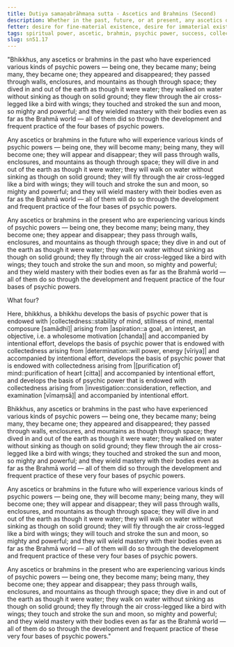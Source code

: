 ```yaml
---
title: Dutiya samaṇabrāhmaṇa sutta - Ascetics and Brahmins (Second)
description: Whether in the past, future, or at present, any ascetics or brahmins who are experiencing various kinds of psychic powers have attained such abilities through the development and frequent practice of the four bases of psychic powers.
fetter: desire for fine-material existence, desire for immaterial existence, conceit, restlessness, ignorance
tags: spiritual power, ascetic, brahmin, psychic power, success, collectedness, aspiration, persistence, energy, mind, investigation, reflection, close examination, sn, sn45-56, sn51
slug: sn51.17
---
```


"Bhikkhus, any ascetics or brahmins in the past who have experienced various kinds of psychic powers — being one, they became many; being many, they became one; they appeared and disappeared; they passed through walls, enclosures, and mountains as though through space; they dived in and out of the earth as though it were water; they walked on water without sinking as though on solid ground; they flew through the air cross-legged like a bird with wings; they touched and stroked the sun and moon, so mighty and powerful; and they wielded mastery with their bodies even as far as the Brahmā world — all of them did so through the development and frequent practice of the four bases of psychic powers.

Any ascetics or brahmins in the future who will experience various kinds of psychic powers — being one, they will become many; being many, they will become one; they will appear and disappear; they will pass through walls, enclosures, and mountains as though through space; they will dive in and out of the earth as though it were water; they will walk on water without sinking as though on solid ground; they will fly through the air cross-legged like a bird with wings; they will touch and stroke the sun and moon, so mighty and powerful; and they will wield mastery with their bodies even as far as the Brahmā world — all of them will do so through the development and frequent practice of the four bases of psychic powers.

Any ascetics or brahmins in the present who are experiencing various kinds of psychic powers — being one, they become many; being many, they become one; they appear and disappear; they pass through walls, enclosures, and mountains as though through space; they dive in and out of the earth as though it were water; they walk on water without sinking as though on solid ground; they fly through the air cross-legged like a bird with wings; they touch and stroke the sun and moon, so mighty and powerful; and they wield mastery with their bodies even as far as the Brahmā world — all of them do so through the development and frequent practice of the four bases of psychic powers.

What four?

Here, bhikkhus, a bhikkhu develops the basis of psychic power that is endowed with |collectedness::stability of mind, stillness of mind, mental composure [samādhi]| arising from |aspiration::a goal, an interest, an objective, i.e. a wholesome motivation [chanda]| and accompanied by intentional effort, develops the basis of psychic power that is endowed with collectedness arising from |determination::will power, energy [vīriya]| and accompanied by intentional effort, develops the basis of psychic power that is endowed with collectedness arising from |[purification of] mind::purification of heart [citta]| and accompanied by intentional effort, and develops the basis of psychic power that is endowed with collectedness arising from |investigation::consideration, reflection, and examination [vīmaṃsā]| and accompanied by intentional effort.

Bhikkhus, any ascetics or brahmins in the past who have experienced various kinds of psychic powers — being one, they became many; being many, they became one; they appeared and disappeared; they passed through walls, enclosures, and mountains as though through space; they dived in and out of the earth as though it were water; they walked on water without sinking as though on solid ground; they flew through the air cross-legged like a bird with wings; they touched and stroked the sun and moon, so mighty and powerful; and they wield mastery with their bodies even as far as the Brahmā world — all of them did so through the development and frequent practice of these very four bases of psychic powers.

Any ascetics or brahmins in the future who will experience various kinds of psychic powers — being one, they will become many; being many, they will become one; they will appear and disappear; they will pass through walls, enclosures, and mountains as though through space; they will dive in and out of the earth as though it were water; they will walk on water without sinking as though on solid ground; they will fly through the air cross-legged like a bird with wings; they will touch and stroke the sun and moon, so mighty and powerful; and they will wield mastery with their bodies even as far as the Brahmā world — all of them will do so through the development and frequent practice of these very four bases of psychic powers.

Any ascetics or brahmins in the present who are experiencing various kinds of psychic powers — being one, they become many; being many, they become one; they appear and disappear; they pass through walls, enclosures, and mountains as though through space; they dive in and out of the earth as though it were water; they walk on water without sinking as though on solid ground; they fly through the air cross-legged like a bird with wings; they touch and stroke the sun and moon, so mighty and powerful; and they wield mastery with their bodies even as far as the Brahmā world — all of them do so through the development and frequent practice of these very four bases of psychic powers."